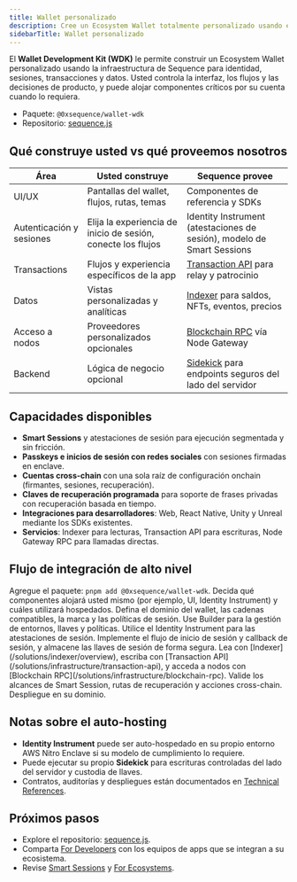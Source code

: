 ```yaml
---
title: Wallet personalizado
description: Cree un Ecosystem Wallet totalmente personalizado usando el Wallet Development Kit sobre la infraestructura de Sequence. Aloje componentes críticos usted mismo si es necesario.
sidebarTitle: Wallet personalizado
---
```


El **Wallet Development Kit (WDK)** le permite construir un Ecosystem Wallet personalizado usando la infraestructura de Sequence para identidad, sesiones, transacciones y datos. Usted controla la interfaz, los flujos y las decisiones de producto, y puede alojar componentes críticos por su cuenta cuando lo requiera.
- Paquete: `@0xsequence/wallet-wdk`
- Repositorio: [sequence.js](https://github.com/0xsequence/sequence.js)

## Qué construye usted vs qué proveemos nosotros

| Área                     | Usted construye                                              | Sequence provee                                                                             |
| ------------------------ | ------------------------------------------------------------ | ------------------------------------------------------------------------------------------- |
| UI/UX                    | Pantallas del wallet, flujos, rutas, temas                   | Componentes de referencia y SDKs                                                            |
| Autenticación y sesiones | Elija la experiencia de inicio de sesión, conecte los flujos | Identity Instrument (atestaciones de sesión), modelo de Smart Sessions                      |
| Transactions             | Flujos y experiencia específicos de la app                   | [Transaction API](/solutions/infrastructure/transaction-api) para relay y patrocinio        |
| Datos                    | Vistas personalizadas y analíticas                           | [Indexer](/solutions/indexer/overview) para saldos, NFTs, eventos, precios                  |
| Acceso a nodos           | Proveedores personalizados opcionales                        | [Blockchain RPC](/solutions/infrastructure/blockchain-rpc) vía Node Gateway                 |
| Backend                  | Lógica de negocio opcional                                   | [Sidekick](/solutions/infrastructure/sidekick) para endpoints seguros del lado del servidor |

## Capacidades disponibles

- **Smart Sessions** y atestaciones de sesión para ejecución segmentada y sin fricción.
- **Passkeys e inicios de sesión con redes sociales** con sesiones firmadas en enclave.
- **Cuentas cross-chain** con una sola raíz de configuración onchain (firmantes, sesiones, recuperación).
- **Claves de recuperación programada** para soporte de frases privadas con recuperación basada en tiempo.
- **Integraciones para desarrolladores**: Web, React Native, Unity y Unreal mediante los SDKs existentes.
- **Servicios**: Indexer para lecturas, Transaction API para escrituras, Node Gateway RPC para llamadas directas.

## Flujo de integración de alto nivel

<Steps>
  <Step title="Instale y planifique el hosting">
    Agregue el paquete: <code>pnpm add @0xsequence/wallet-wdk</code>. Decida qué componentes alojará usted mismo (por ejemplo, UI, Identity Instrument) y cuáles utilizará hospedados.
  </Step>

  <Step title="Configure los metadatos del ecosistema">
    Defina el dominio del wallet, las cadenas compatibles, la marca y las políticas de sesión. Use Builder para la gestión de entornos, llaves y políticas.
  </Step>

  <Step title="Conecte identidad y sesiones">
    Utilice el Identity Instrument para las atestaciones de sesión. Implemente el flujo de inicio de sesión y callback de sesión, y almacene las llaves de sesión de forma segura.
  </Step>

  <Step title="Conecte los servicios">
    Lea con [Indexer](/solutions/indexer/overview), escriba con [Transaction API](/solutions/infrastructure/transaction-api), y acceda a nodos con [Blockchain RPC](/solutions/infrastructure/blockchain-rpc).
  </Step>

  <Step title="Pruebe y lance">
    Valide los alcances de Smart Session, rutas de recuperación y acciones cross-chain. Despliegue en su dominio.
  </Step>
</Steps>

## Notas sobre el auto-hosting

- **Identity Instrument** puede ser auto-hospedado en su propio entorno AWS Nitro Enclave si su modelo de cumplimiento lo requiere.
- Puede ejecutar su propio **Sidekick** para escrituras controladas del lado del servidor y custodia de llaves.
- Contratos, auditorías y despliegues están documentados en [Technical References](/solutions/technical-references/overview).

## Próximos pasos

- Explore el repositorio: [sequence.js](https://github.com/0xsequence/sequence.js).
- Comparta [For Developers](/solutions/wallets/developers/overview) con los equipos de apps que se integran a su ecosistema.
- Revise [Smart Sessions](/solutions/wallets/ecosystems/smart-sessions) y [For Ecosystems](/solutions/wallets/ecosystems/overview).